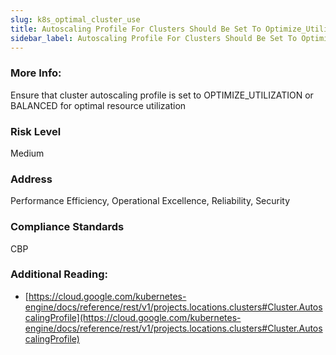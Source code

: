 ```yaml
---
slug: k8s_optimal_cluster_use
title: Autoscaling Profile For Clusters Should Be Set To Optimize_Utilization or Balanced
sidebar_label: Autoscaling Profile For Clusters Should Be Set To Optimize_Utilization or Balanced
---
```


### More Info:

Ensure that cluster autoscaling profile is set to OPTIMIZE_UTILIZATION or BALANCED for optimal resource utilization

### Risk Level

Medium

### Address

Performance Efficiency, Operational Excellence, Reliability, Security

### Compliance Standards

CBP

### Additional Reading:

- [https://cloud.google.com/kubernetes-engine/docs/reference/rest/v1/projects.locations.clusters#Cluster.AutoscalingProfile](https://cloud.google.com/kubernetes-engine/docs/reference/rest/v1/projects.locations.clusters#Cluster.AutoscalingProfile) 

